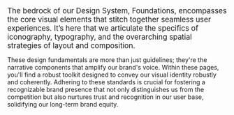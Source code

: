 <big>
  The bedrock of our Design System, Foundations, encompasses the core visual elements that stitch together seamless user experiences. It’s here that we articulate the specifics of iconography, typography, and the overarching spatial strategies of layout and composition.
</big>

These design fundamentals are more than just guidelines; they're the narrative components that amplify our brand's voice. Within these pages, you'll find a robust toolkit designed to convey our visual identity robustly and coherently. Adhering to these standards is crucial for fostering a recognizable brand presence that not only distinguishes us from the competition but also nurtures trust and recognition in our user base, solidifying our long-term brand equity.
